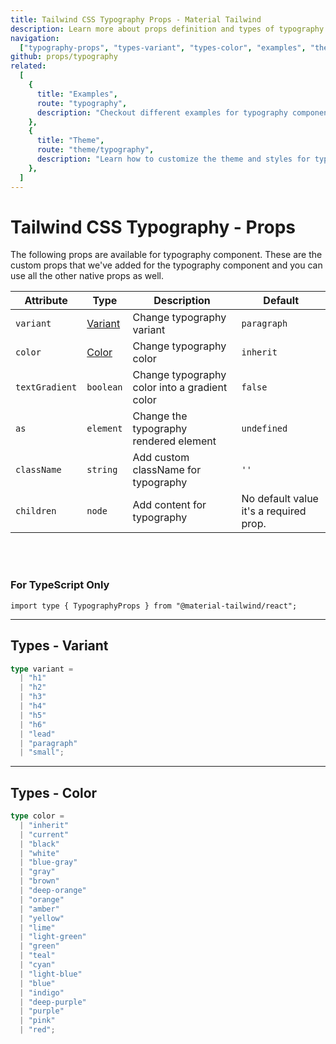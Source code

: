 ```yaml
---
title: Tailwind CSS Typography Props - Material Tailwind
description: Learn more about props definition and types of typography component.
navigation:
  ["typography-props", "types-variant", "types-color", "examples", "theme"]
github: props/typography
related:
  [
    {
      title: "Examples",
      route: "typography",
      description: "Checkout different examples for typography component.",
    },
    {
      title: "Theme",
      route: "theme/typography",
      description: "Learn how to customize the theme and styles for typography component.",
    },
  ]
---
```


# Tailwind CSS Typography - Props

<span id="typography-props" className="scroll-mt-48" />
The following props are available for typography component. These are the custom
props that we've added for the typography component and you can use all
the other native props as well.

| Attribute      | Type                      | Description                                   | Default                                |
| -------------- | ------------------------- | --------------------------------------------- | -------------------------------------- |
| `variant`      | [Variant](#types-variant) | Change typography variant                     | <Code>paragraph</Code>                 |
| `color`        | [Color](#types-color)     | Change typography color                       | <Code>inherit</Code>                   |
| `textGradient` | <Code>boolean</Code>      | Change typography color into a gradient color | <Code>false</Code>                     |
| `as`           | <Code>element</Code>      | Change the typography rendered element        | <Code>undefined</Code>                 |
| `className`    | <Code>string</Code>       | Add custom className for typography           | `''`                                   |
| `children`     | <Code>node</Code>         | Add content for typography                    | No default value it's a required prop. |

<br />
<br />

### For TypeScript Only

```tsx
import type { TypographyProps } from "@material-tailwind/react";
```

---

## Types - Variant

<span id="types-variant" className="scroll-mt-48" />

```ts
type variant =
  | "h1"
  | "h2"
  | "h3"
  | "h4"
  | "h5"
  | "h6"
  | "lead"
  | "paragraph"
  | "small";
```

---

## Types - Color

<span id="types-color" className="scroll-mt-48" />

```ts
type color =
  | "inherit"
  | "current"
  | "black"
  | "white"
  | "blue-gray"
  | "gray"
  | "brown"
  | "deep-orange"
  | "orange"
  | "amber"
  | "yellow"
  | "lime"
  | "light-green"
  | "green"
  | "teal"
  | "cyan"
  | "light-blue"
  | "blue"
  | "indigo"
  | "deep-purple"
  | "purple"
  | "pink"
  | "red";
```

<span id="examples" className="scroll-mt-48" />
<span id="theme" className="scroll-mt-48" />
